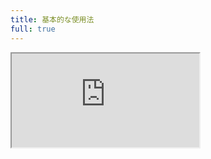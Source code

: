 ```yaml
---
title: 基本的な使用法
full: true
---
```


<iframe
  src="https://codesandbox.io/embed/swr-basic-2s1itw?codemirror=1&fontsize=14&theme=dark&autoresize=1&hidenavigation=1"
  style={{
    width: '100%',
    aspectRatio: 1,
    border: 0,
    overflow: 'hidden',
    background: 'rgb(21, 21, 21)'
  }}
  title="SWR - 基本的な使用法"
  allow="accelerometer; ambient-light-sensor; camera; encrypted-media; geolocation; gyroscope; hid; microphone; midi; payment; usb; vr; xr-spatial-tracking"
  sandbox="allow-autoplay allow-forms allow-modals allow-popups allow-presentation allow-same-origin allow-scripts"
/>
